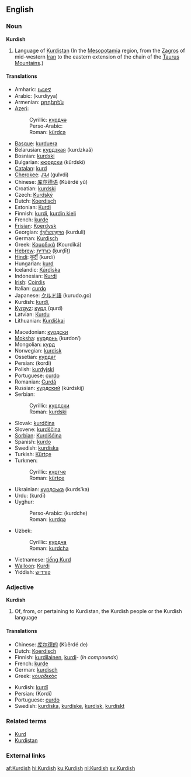 {{interwiktionary|code=ku}}
==English==
{{wikipedia}}
===Noun===
'''Kurdish'''
# Language of [[Kurdistan]] (In the [[Mesopotamia]] region, from the [[Zagros]] of mid-western [[Iran]] to the eastern extension of the chain of the [[Taurus Mountains]].)

====Translations====
{{top}}
*Amharic: [[ኩርድኛ]]
*Arabic: {{ARchar|[[كردية]]}} (kurdíyya) {{f}}
*Armenian: [[քրդերեն]]
*[[Azeri]]:
*:Cyrillic: [[күрдҹә]]
*:Perso-Arabic: {{FAchar|[[کوردجه]]}}
*:Roman: [[kürdcə]]
*[[Basque]]: [[kurduera]]
*Belarusian: [[курдзкая]] (kurdzkaǎ)
*Bosnian: [[kurdski]] {{m}}
*Bulgarian: [[кюрдски]] (kǔrdski)
*[[Catalan]]: [[kurd]]
*[[Cherokee]]: [[ᎫᎸᏗ]] (gulvdi)
*Chinese: [[库尔德语]] (Kùěrdé yǔ)
*Croatian: [[kurdski]] {{m}}
*Czech: [[Kurdský]]
*Dutch: [[Koerdisch]] {{n}}
*Estonian: [[Kurdi]]
*Finnish: [[kurdi#Finnish|kurdi]], [[kurdin kieli]]
*French: [[kurde]] {{m}}
*[[Frisian]]: [[Koerdysk]]
*Georgian: [[ქურთული]] (kurduli)
*German: [[Kurdisch]]
*Greek: [[Κουρδικά]] (Kourdiká)
*[[Hebrew]]: [[כורדית]] (ḵurḏīṯ)
*[[Hindi]]: [[कुर्दी]] (kurdī) {{f}}
*Hungarian: [[kurd]]
*Icelandic: [[Kúrdíska]]
*Indonesian: [[Kurdi]]
*[[Irish]]: [[Coirdis]]
*Italian: [[curdo]]
*Japanese: [[クルド語]] (kurudo.go)
*Kurdish: [[kurdî]], {{FAchar|[[کوردی]]}}
*[[Kyrgyz]]: [[курд]] (qurd)
*Latvian: [[Kurdu]]
*Lithuanian: [[Kurdiškai]]
{{mid}}
*Macedonian: [[курдски]] {{m}}
*[[Moksha]]: [[курдонь]] (kurdonʹ)
*Mongolian: [[курд]]
*Norwegian: [[kurdisk]]
*Ossetian: [[курдаг]]
*Persian: {{FAchar|[[کردی]]}} (kordi)
*Polish: [[kurdyjski]]
*Portuguese: [[curdo]] {{m}}
*Romanian: [[Curdă]]
*Russian: [[курдский]] (kúrdskij) {{m}}
*Serbian:
*:Cyrillic: [[курдски]] {{m}}
*:Roman: [[kurdski]] {{m}}
*Slovak: [[kurdčina]]
*Slovene: [[kurdščina]]
*[[Sorbian]]: [[Kurdišćina]]
*Spanish: [[kurdo]]
*Swedish: [[kurdiska]]
*Turkish: [[Kürtçe]]
*Turkmen:
*:Cyrillic: [[күртче]]
*:Roman: [[kürtçe]]
*Ukrainian: [[курдська]] (kurdsʹka)
*Urdu: {{URchar|[[کردی]]}} (kurdī) {{f}}
*Uyghur:
*:Perso-Arabic: {{FAchar|[[كۇردچە]]}} (kurdche)
*:Roman: [[kurdqə]]
*Uzbek:
*:Cyrillic: [[курдча]]
*:Roman: [[kurdcha]]
*Vietnamese: [[tiếng Kurd]]
*[[Walloon]]: [[Kurdi]]
*Yiddish: [[קורדיש]]
{{bottom}}

===Adjective===
'''Kurdish'''

# Of, from, or pertaining to Kurdistan, the Kurdish people or the Kurdish language

====Translations====
{{top}}
*Chinese: [[库尔德的]] (Kùěrdé de)
*Dutch: [[Koerdisch]]
*Finnish: [[kurdilainen]], [[kurdi#Finnish|kurdi]]- (''in compounds'')
*French: [[kurde]]
*German: [[kurdisch]]
*Greek: [[κουρδικός]]
{{mid}}
*Kurdish: [[kurdî]]
*Persian: {{FAchar|[[کردی]]}} (Kordi)
*Portuguese: [[curdo]]
*Swedish: [[kurdiska]], [[kurdiske]], [[kurdisk]], [[kurdiskt]]
{{bottom}}

===Related terms===
*[[Kurd]]
*[[Kurdistan]]

===External links===
{{ethnologue|code=ckb}}
{{ethnologue|code=kmr}}
{{ethnologue|code=sdh}}

[[af:Kurdish]]
[[hi:Kurdish]]
[[ku:Kurdish]]
[[nl:Kurdish]]
[[sv:Kurdish]]